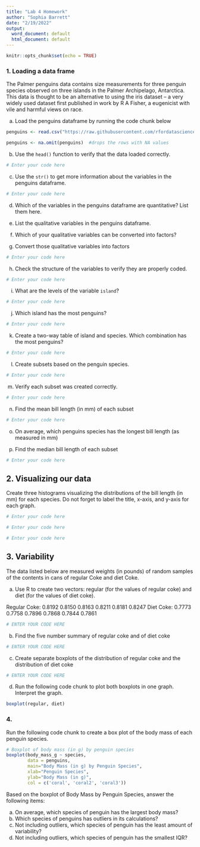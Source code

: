 ---
title: "Lab 4 Homework"
author: "Sophia Barrett"
date: "2/19/2022"
output:
  word_document: default
  html_document: default
---

```{r setup, include=FALSE}
knitr::opts_chunk$set(echo = TRUE)
```

### 1. Loading a data frame

The Palmer penguins data contains size measurements for three penguin species observed on three islands in the Palmer Archipelago, Antarctica. This data is thought to be an alternative to using the iris dataset -- a very widely used dataset first published in work by R A Fisher, a eugenicist with vile and harmful views on race.


a.  Load the penguins dataframe by running the code chunk below
```{r}
penguins <- read.csv("https://raw.githubusercontent.com/rfordatascience/tidytuesday/master/data/2020/2020-07-28/penguins.csv")

penguins <- na.omit(penguins)  #drops the rows with NA values
```

b.  Use the `head()` function to verify that the data loaded correctly.

```{r}
# Enter your code here
```

c.  Use the `str()` to get more information about the variables in the penguins dataframe.

```{r}
# Enter your code here
```

d.  Which of the variables in the penguins dataframe are quantitative?  List them here.

e.  List the qualitative variables in the penguins dataframe.

f.  Which of your qualitative variables can be converted into factors?

g.  Convert those qualitative variables into factors
```{r}
# Enter your code here
```

h.  Check the structure of the variables to verify they are properly coded.
```{r}
# Enter your code here
```

i.  What are the levels of the variable `island`?
```{r}
# Enter your code here
```

j.  Which island has the most penguins?
```{r}
# Enter your code here
```

k.  Create a two-way table of island and species.  Which combination has the most penguins?
```{r}
# Enter your code here
```

l.  Create subsets based on the penguin species.
```{r}
# Enter your code here
```

m.  Verify each subset was created correctly.
```{r}
# Enter your code here
```

n.  Find the mean bill length (in mm) of each subset
```{r}
# Enter your code here
```

o. On average, which penguins species has the longest bill length (as measured in mm) 


p.  Find the median bill length of each subset
```{r}
# Enter your code here
```

## 2. Visualizing our data

Create three histograms visualizing the distributions of the bill length (in mm) for each species.  Do not forget to label the title, x-axis, and y-axis for each graph.

```{r}
# Enter your code here
```

```{r}
# Enter your code here
```

```{r}
# Enter your code here
```

## 3.  Variability

The data listed below are measured weights (in pounds) of random samples of the contents in cans of regular Coke and diet Coke. 

a.  Use R to create two vectors: regular (for the values of regular coke) and diet (for the values of diet coke).  

Regular Coke: 0.8192 0.8150 0.8163 0.8211 0.8181 0.8247
Diet Coke: 0.7773 0.7758 0.7896 0.7868 0.7844 0.7861

```{r}
# ENTER YOUR CODE HERE
```

b.  Find the five number summary of regular coke and of diet coke
```{r}
# ENTER YOUR CODE HERE
```

c.  Create separate boxplots of the distribution of regular coke and the distribution of diet coke
```{r}
# ENTER YOUR CODE HERE
```

d.  Run the following code chunk to plot both boxplots in one graph.  Interpret the graph.
```{r}
boxplot(regular, diet)
```


### 4.  
Run the following code chunk to create a box plot of the body mass of each penguin species.
```{r}
# Boxplot of body mass (in g) by penguin species
boxplot(body_mass_g ~ species,
        data = penguins, 
        main="Body Mass (in g) by Penguin Species",
        xlab="Penguin Species", 
        ylab="Body Mass (in g)",
        col = c('coral', 'coral2', 'coral3'))
```

Based on the boxplot of Body Mass by Penguin Species, answer the following items:  

a.  On average, which species of penguin has the largest body mass?
b.  Which species of penguins has outliers in its calculations?
c.  Not including outliers, which species of penguin has the least amount of variability?
d.  Not including outliers, which species of penguin has the smallest IQR?
 
